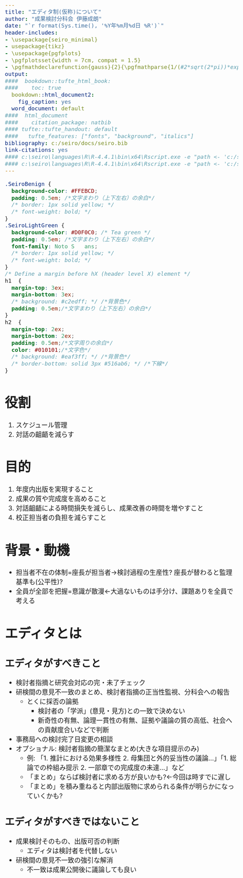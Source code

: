 ```yaml
---
title: "エディタ制(仮称)について"
author: "成果検討分科会 伊藤成朗"
date: "`r format(Sys.time(), '%Y年%m月%d日 %R')`"
header-includes:
- \usepackage{seiro_minimal}
- usepackage{tikz}
- \usepackage{pgfplots}
- \pgfplotsset{width = 7cm, compat = 1.5}
- \pgfmathdeclarefunction{gauss}{2}{\pgfmathparse{1/(#2*sqrt(2*pi))*exp(-((x-#1)^2)/(2*#2^2))}}
output: 
####  bookdown::tufte_html_book:
####    toc: true
  bookdown::html_document2:
    fig_caption: yes
  word_document: default
####  html_document
####    citation_package: natbib
#### tufte::tufte_handout: default
####   tufte_features: ["fonts", "background", "italics"]
bibliography: c:/seiro/docs/seiro.bib
link-citations: yes
#### c:\seiro\languages\R\R-4.4.1\bin\x64\Rscript.exe -e "path <- 'c:/seiro/docs/IDE/kikaku/seika_bunkakai/2024/'; rmarkdown::render(paste0(path, 'AboutEditor.Rmd'))"
#### c:\seiro\languages\R\R-4.4.1\bin\x64\Rscript.exe -e "path <- 'c:/seiro/docs/IDE/kikaku/seika_bunkakai/2024/'; rmarkdown::render(paste0(path, 'AboutEditor.Rmd'), output_format = 'all')"
---
```

```css
.SeiroBenign {
  background-color: #FFEBCD;
  padding: 0.5em; /*文字まわり（上下左右）の余白*/
  /* border: 1px solid yellow; */
  /* font-weight: bold; */
}
.SeiroLightGreen {
  background-color: #D0F0C0; /* Tea green */
  padding: 0.5em; /*文字まわり（上下左右）の余白*/
  font-family: Noto S	ans;
  /* border: 1px solid yellow; */
  /* font-weight: bold; */
}
/* Define a margin before hX (header level X) element */
h1  {
  margin-top: 3ex;
  margin-bottom: 3ex;
  /* background: #c2edff; */ /*背景色*/
  padding: 0.5em;/*文字まわり（上下左右）の余白*/
}
h2  {
  margin-top: 2ex;
  margin-bottom: 2ex;
  padding: 0.5em;/*文字周りの余白*/
  color: #010101;/*文字色*/
  /* background: #eaf3ff; */ /*背景色*/
  /* border-bottom: solid 3px #516ab6; */ /*下線*/
}
```

<style type="text/css">
  body, td{
  font-size: 16pt;
}
</style>


# 役割

1. スケジュール管理
1. 対話の齟齬を減らす

# 目的

1. 年度内出版を実現すること
1. 成果の質や完成度を高めること
  1. 対話齟齬による時間損失を減らし、成果改善の時間を増やすこと
  1. 校正担当者の負担を減らすこと

# 背景・動機

 * 担当者不在の体制=座長が担当者&rarr;検討過程の生産性? 座長が替わると監理基準も(公平性)?
 * 全員が全部を把握=意識が散漫&larr;大過ないものは手分け、課題ありを全員で考える 

# エディタとは

## エディタがすべきこと

* 検討者指摘と研究会対応の完・未了チェック
* 研検間の意見不一致のまとめ、検討者指摘の正当性監視、分科会への報告
   * とくに採否の論拠
      * 検討者の「学派」(意見・見方)との一致で決めない
      * 新奇性の有無、論理一貫性の有無、証拠や議論の質の高低、社会への貢献度合いなどで判断
* 事務局への検討完了日変更の相談
* オプショナル: 検討者指摘の簡潔なまとめ(大きな項目提示のみ)
   * 例: 「1. 推計における効果多様性 2. 母集団と外的妥当性の議論...」「1. 総論での枠組み提示 2. 一部章での完成度の未達...」など
   * 「まとめ」ならば検討者に求める方が良いかも?&larr;今回は時すでに遅し
   * 「まとめ」を積み重ねると内部出版物に求められる条件が明らかになっていくかも?

## エディタがすべきではないこと

* 成果検討そのもの、出版可否の判断
   * エディタは検討者を代替しない
* 研検間の意見不一致の強引な解消
   * 不一致は成果公開後に議論しても良い


